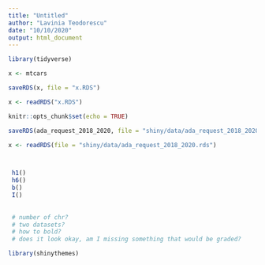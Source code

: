 ```yaml
---
title: "Untitled"
author: "Lavinia Teodorescu"
date: "10/10/2020"
output: html_document
---
```


```r

library(tidyverse)

x <- mtcars

saveRDS(x, file = "x.RDS")

x <- readRDS("x.RDS")

knitr::opts_chunk$set(echo = TRUE)

saveRDS(ada_request_2018_2020, file = "shiny/data/ada_request_2018_2020.rds")

x <- readRDS(file = "shiny/data/ada_request_2018_2020.rds")



 h1()
 h6()
 b()
 I()
 
 
 # number of chr?
 # two datasets?
 # how to bold?
 # does it look okay, am I missing something that would be graded?
```

```r
library(shinythemes)
```

